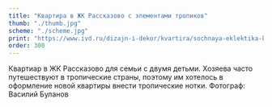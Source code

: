 ```yaml
---
title: "Квартира в ЖК Рассказово с элементами тропиков"
thumb: "./thumb.jpg"
scheme: "./scheme.jpg"
print: "https://www.ivd.ru/dizajn-i-dekor/kvartira/sochnaya-eklektika-kvartira-v-novoj-moskve-50571"
order: 300
---
```

Квартиар в ЖК Рассказово для семьи с двумя детьми. Хозяева часто путешествуют в тропические страны, поэтому им хотелось в оформление новой квартиры внести тропические нотки.
Фотограф: Василий Буланов